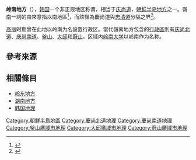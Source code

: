 {{Infobox Korean name|
img=Gyeongsang-Do(Yeongnam) map2.png|
hangul=영남, 령남|
hanja=嶺南|
rr=Yeongnam|
mr=Yŏngnam, Ryŏngnam|
}}
'''岭南地方'''（{{kor|k='''영남 지방'''|hanja='''嶺南地方'''}}），[[韩国|韩国]]一个非正规地区称谓，相当于[[庆尚道|庆尚道]]，[[朝鲜半岛地方|朝鲜半岛地方]]之一。嶺南一詞的由來意指{{Link-ko|鳥嶺山|조령산|鳥嶺}}以南地區<ref name="由來">{{Cite book |title=韓國的地理資源與文物 |author=林先渝 |publisher=[[臺灣商務印書館|臺灣商務印書館]] |date=2006 |isbn=9789570520378 |page=頁132}}</ref>，而該嶺為慶尚道與[[忠清道|忠清道]]分隔之界<ref name="韓國觀光公社">{{Cite web|script-title=ko:주흘산 |url=http://korean.visitkorea.or.kr/kor/bz15/where/where_main_search.jsp?cid=126036&out_service=Y |publisher={{lang|ko|[[韓國觀光公社|한국관광공사]]}} |archiveurl=https://archive.is/20170518142835/http://korean.visitkorea.or.kr/kor/bz15/where/where_main_search.jsp?cid=126036&out_service=Y |archivedate=2017-05-18 |date=2017-05-18 |deadurl=yes }}</ref>。

[[高丽|高丽]]时期曾在此地以岭南为名設置行政区。當代嶺南地方包含的[[韓國行政區劃|行政區]]則有[[庆尚北道|庆尚北道]]、[[庆尚南道|庆尚南道]]、[[釜山|釜山]]、[[大邱|大邱]]和[[蔚山|蔚山]]。区域内[[嶺南大學_(韓國)|岭南大学]]以岭南作为名称。

==參考來源==
{{Reflist}}

==相關條目==

*[[岭东地方|岭东地方]]
*[[湖南地方|湖南地方]]
*[[韩国地理|韩国地理]]
{{朝鲜半岛地方区分}}
[[Category:朝鮮半島地區|Category:朝鮮半島地區]]
[[Category:慶尚北道地理|Category:慶尚北道地理]]
[[Category:慶尚南道地理|Category:慶尚南道地理]]
[[Category:釜山廣域市地理|Category:釜山廣域市地理]]
[[Category:大邱廣域市地理|Category:大邱廣域市地理]]
[[Category:蔚山廣域市地理|Category:蔚山廣域市地理]]